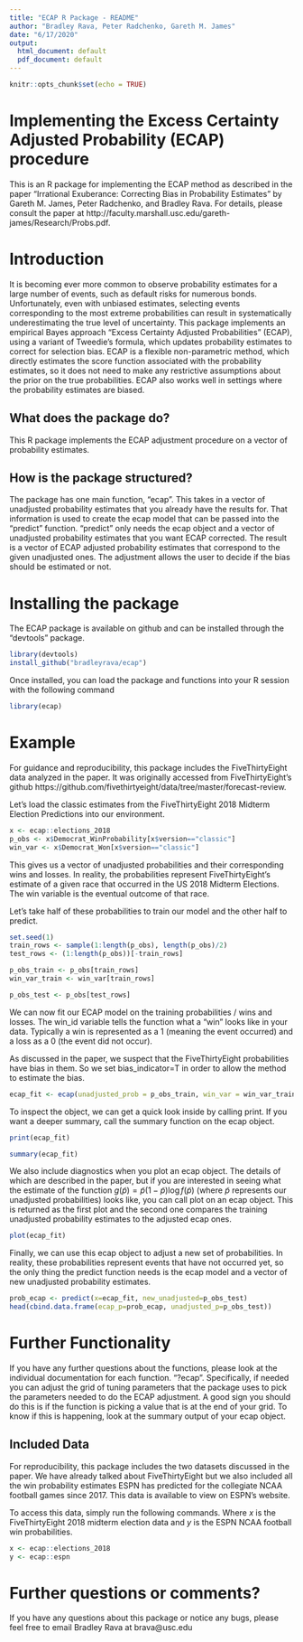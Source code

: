 ```yaml
---
title: "ECAP R Package - README"
author: "Bradley Rava, Peter Radchenko, Gareth M. James"
date: "6/17/2020"
output:
  html_document: default
  pdf_document: default
---
```


```r
knitr::opts_chunk$set(echo = TRUE)
```

# Implementing the Excess Certainty Adjusted Probability (ECAP) procedure
This is an R package for implementing the ECAP method as described in the paper "Irrational Exuberance: Correcting Bias in Probability Estimates" by Gareth M. James, Peter Radchenko, and Bradley Rava. For details, please consult the paper at http://faculty.marshall.usc.edu/gareth-james/Research/Probs.pdf. 

# Introduction 

It is becoming ever more common to observe probability estimates for a large number of events, such as default risks for numerous bonds. Unfortunately, even with unbiased estimates, selecting events corresponding to the most extreme probabilities can result in systematically underestimating the true level of uncertainty. This package implements an empirical Bayes approach “Excess Certainty Adjusted Probabilities” (ECAP), using a variant of Tweedie’s formula, which updates probability estimates to correct for selection bias. ECAP is a flexible non-parametric method, which directly estimates the score function associated with the probability estimates, so it does not need to make any restrictive assumptions about the prior on the true probabilities. ECAP also works well in settings where the probability estimates are biased.



## What does the package do?

This R package implements the ECAP adjustment procedure on a vector of probability estimates. 


## How is the package structured?

The package has one main function, "ecap". This takes in a vector of unadjusted probability estimates that you already have the results for. That information is used to create the ecap model that can be passed into the "predict" function. "predict" only needs the ecap object and a vector of unadjusted probability estimates that you want ECAP corrected. The result is a vector of ECAP adjusted probability estimates that correspond to the given unadjusted ones. The adjustment allows the user to decide if the bias should be estimated or not. 

# Installing the package

The ECAP package is available on github and can be installed through the "devtools" package. 

```r
library(devtools)
install_github("bradleyrava/ecap")
```

Once installed, you can load the package and functions into your R session with the following command

```r
library(ecap)
```

# Example

For guidance and reproducibility, this package includes the FiveThirtyEight data analyzed in the paper. It was originally accessed from FiveThirtyEight's github https://github.com/fivethirtyeight/data/tree/master/forecast-review. 

Let's load the classic estimates from the FiveThirtyEight 2018 Midterm Election Predictions into our environment.

```r
x <- ecap::elections_2018
p_obs <- x$Democrat_WinProbability[x$version=="classic"]
win_var <- x$Democrat_Won[x$version=="classic"]
```

This gives us a vector of unadjusted probabilities and their corresponding wins and losses. In reality, the probabilities represent FiveThirtyEight's estimate of a given race that occurred in the US 2018 Midterm Elections. The win variable is the eventual outcome of that race. 

Let's take half of these probabilities to train our model and the other half to predict.

```r
set.seed(1)
train_rows <- sample(1:length(p_obs), length(p_obs)/2)
test_rows <- (1:length(p_obs))[-train_rows]

p_obs_train <- p_obs[train_rows]
win_var_train <- win_var[train_rows]

p_obs_test <- p_obs[test_rows]
```

We can now fit our ECAP model on the training probabilities / wins and losses. The win_id variable tells the function what a "win" looks like in your data. Typically a win is represented as a 1 (meaning the event occurred) and a loss as a 0 (the event did not occur).

As discussed in the paper, we suspect that the FiveThirtyEight probabilities have bias in them. So we set bias_indicator=T in order to allow the method to estimate the bias. 

```r
ecap_fit <- ecap(unadjusted_prob = p_obs_train, win_var = win_var_train, win_id = 1, bias_indicator = T)
```

To inspect the object, we can get a quick look inside by calling print. If you want a deeper summary, call the summary function on the ecap object.

```r
print(ecap_fit)

summary(ecap_fit)
```

We also include diagnostics when you plot an ecap object. The details of which are described in the paper, but if you are interested in seeing what the estimate of the function $g(\tilde{p})=\tilde{p}(1-\tilde{p})\log f(\tilde{p})$ (where $\tilde{p}$ represents our unadjusted probabilities) looks like, you can call plot on an ecap object. This is returned as the first plot and the second one compares the training unadjusted probability estimates to the adjusted ecap ones. 

```r
plot(ecap_fit)
```

Finally, we can use this ecap object to adjust a new set of probabilities. In reality, these probabilities represent events that have not occurred yet, so the only thing the predict function needs is the ecap model and a vector of new unadjusted probability estimates.

```r
prob_ecap <- predict(x=ecap_fit, new_unadjusted=p_obs_test)
head(cbind.data.frame(ecap_p=prob_ecap, unadjusted_p=p_obs_test))
```

# Further Functionality
If you have any further questions about the functions, please look at the individual documentation for each function. "?ecap". Specifically, if needed you can adjust the grid of tuning parameters that the package uses to pick the parameters needed to do the ECAP adjustment. A good sign you should do this is if the function is picking a value that is at the end of your grid. To know if this is happening, look at the summary output of your ecap object.

## Included Data
For reproducibility, this package includes the two datasets discussed in the paper. We have already talked about FiveThirtyEight but we also included all the win probability estimates ESPN has predicted for the collegiate NCAA football games since 2017. This data is available to view on ESPN's website.

To access this data, simply run the following commands. Where $x$ is the FiveThirtyEight 2018 midterm election data and $y$ is the ESPN NCAA football win probabilities. 

```r
x <- ecap::elections_2018
y <- ecap::espn
```

# Further questions or comments?

If you have any questions about this package or notice any bugs, please feel free to email Bradley Rava at brava@usc.edu 
